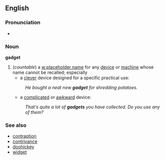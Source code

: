 ==English==
===Pronunciation===
<!--Please put IPA/SAMPA above the audio-->
*{{audio|en-us-gadget.ogg|Audio (US)}}

===Noun===
'''gadget'''
#(''countable'') a [[w:placeholder name]] for any [[device]] or [[machine]] whose name cannot be recalled; especially
#*a [[clever]] device designed for a specific practical use:
#:''He bought a neat new '''gadget''' for shredding potatoes.''
#*a [[complicated]] or [[awkward]] device:
#:''That's quite a lot of '''gadgets''' you have collected.  Do you use any of them?''

===See also===
*[[contraption]]
*[[contrivance]]
*[[doohickey]]
*[[widget]]